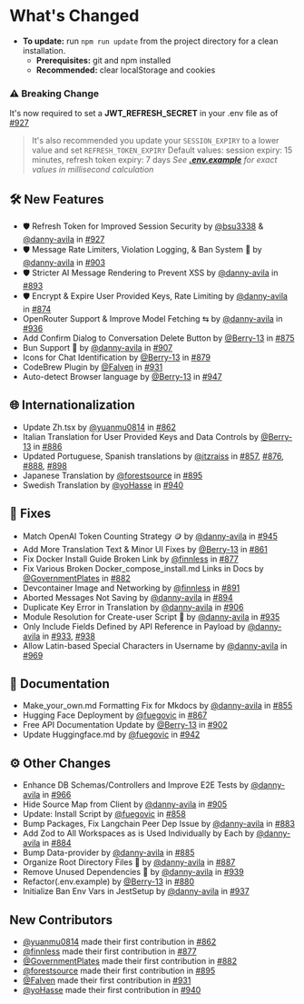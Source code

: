 # What's Changed

- **To update:** run `npm run update` from the project directory for a clean installation.
  - **Prerequisites:** git and npm installed
  - **Recommended:** clear localStorage and cookies

### ⚠️ Breaking Change

It's now required to set a **JWT_REFRESH_SECRET** in your .env file as of [#927](https://github.com/danny-avila/MyLinks/pull/927)

> It's also recommended you update your `SESSION_EXPIRY` to a lower value and set `REFRESH_TOKEN_EXPIRY`
> Default values: session expiry: 15 minutes, refresh token expiry: 7 days
> _See **[.env.example](https://github.com/danny-avila/MyLinks/blob/1378eb5097b666a4add27923e47be73919957e5b/.env.example#L314)** for exact values in millisecond calculation_

## 🛠️ New Features

- 🛡️ Refresh Token for Improved Session Security by [@bsu3338](https://github.com/bsu3338) & [@danny-avila](https://github.com/danny-avila) in [#927](https://github.com/danny-avila/MyLinks/pull/927)
- 🛡️ Message Rate Limiters, Violation Logging, & Ban System 🔨 by [@danny-avila](https://github.com/danny-avila) in [#903](https://github.com/danny-avila/MyLinks/pull/903)
- 🛡️ Stricter AI Message Rendering to Prevent XSS by [@danny-avila](https://github.com/danny-avila) in [#893](https://github.com/danny-avila/MyLinks/pull/893)
- 🛡️ Encrypt & Expire User Provided Keys, Rate Limiting by [@danny-avila](https://github.com/danny-avila) in [#874](https://github.com/danny-avila/MyLinks/pull/874)
- OpenRouter Support & Improve Model Fetching ⇆ by [@danny-avila](https://github.com/danny-avila) in [#936](https://github.com/danny-avila/MyLinks/pull/936)
- Add Confirm Dialog to Conversation Delete Button by [@Berry-13](https://github.com/Berry-13) in [#875](https://github.com/danny-avila/MyLinks/pull/875)
- Bun Support 🥟 by [@danny-avila](https://github.com/danny-avila) in [#907](https://github.com/danny-avila/MyLinks/pull/907)
- Icons for Chat Identification by [@Berry-13](https://github.com/Berry-13) in [#879](https://github.com/danny-avila/MyLinks/pull/879)
- CodeBrew Plugin by [@Falven](https://github.com/Falven) in [#931](https://github.com/danny-avila/MyLinks/pull/931)
- Auto-detect Browser language by [@Berry-13](https://github.com/Berry-13) in [#947](https://github.com/danny-avila/MyLinks/pull/947)

## 🌐 Internationalization

- Update Zh.tsx by [@yuanmu0814](https://github.com/yuanmu0814) in [#862](https://github.com/danny-avila/MyLinks/pull/862)
- Italian Translation for User Provided Keys and Data Controls by [@Berry-13](https://github.com/Berry-13) in [#886](https://github.com/danny-avila/MyLinks/pull/886)
- Updated Portuguese, Spanish translations by [@itzraiss](https://github.com/itzraiss) in [#857](https://github.com/danny-avila/MyLinks/pull/857), [#876](https://github.com/danny-avila/MyLinks/pull/876), [#888](https://github.com/danny-avila/MyLinks/pull/888), [#898](https://github.com/danny-avila/MyLinks/pull/898)
- Japanese Translation by [@forestsource](https://github.com/forestsource) in [#895](https://github.com/danny-avila/MyLinks/pull/895)
- Swedish Translation by [@yoHasse](https://github.com/yoHasse) in [#940](https://github.com/danny-avila/MyLinks/pull/940)

## 🔧 Fixes

- Match OpenAI Token Counting Strategy 🪙 by [@danny-avila](https://github.com/danny-avila) in [#945](https://github.com/danny-avila/MyLinks/pull/945)
- Add More Translation Text & Minor UI Fixes by [@Berry-13](https://github.com/Berry-13) in [#861](https://github.com/danny-avila/MyLinks/pull/861)
- Fix Docker Install Guide Broken Link by [@finnless](https://github.com/finnless) in [#877](https://github.com/danny-avila/MyLinks/pull/877)
- Fix Various Broken Docker_compose_install.md Links in Docs by [@GovernmentPlates](https://github.com/GovernmentPlates) in [#882](https://github.com/danny-avila/MyLinks/pull/882)
- Devcontainer Image and Networking by [@finnless](https://github.com/finnless) in [#891](https://github.com/danny-avila/MyLinks/pull/891)
- Aborted Messages Not Saving by [@danny-avila](https://github.com/danny-avila) in [#894](https://github.com/danny-avila/MyLinks/pull/894)
- Duplicate Key Error in Translation by [@danny-avila](https://github.com/danny-avila) in [#906](https://github.com/danny-avila/MyLinks/pull/906)
- Module Resolution for Create-user Script 👤 by [@danny-avila](https://github.com/danny-avila) in [#935](https://github.com/danny-avila/MyLinks/pull/935)
- Only Include Fields Defined by API Reference in Payload by [@danny-avila](https://github.com/danny-avila) in [#933](https://github.com/danny-avila/MyLinks/pull/933), [#938](https://github.com/danny-avila/MyLinks/pull/938)
- Allow Latin-based Special Characters in Username by [@danny-avila](https://github.com/danny-avila) in [#969](https://github.com/danny-avila/MyLinks/pull/969)

## 📝 Documentation

- Make_your_own.md Formatting Fix for Mkdocs by [@danny-avila](https://github.com/danny-avila) in [#855](https://github.com/danny-avila/MyLinks/pull/855)
- Hugging Face Deployment by [@fuegovic](https://github.com/fuegovic) in [#867](https://github.com/danny-avila/MyLinks/pull/867)
- Free API Documentation Update by [@Berry-13](https://github.com/Berry-13) in [#902](https://github.com/danny-avila/MyLinks/pull/902)
- Update Huggingface.md by [@fuegovic](https://github.com/fuegovic) in [#942](https://github.com/danny-avila/MyLinks/pull/942)

## ⚙️ Other Changes

- Enhance DB Schemas/Controllers and Improve E2E Tests by [@danny-avila](https://github.com/danny-avila) in [#966](https://github.com/danny-avila/MyLinks/pull/966)
- Hide Source Map from Client by [@danny-avila](https://github.com/danny-avila) in [#905](https://github.com/danny-avila/MyLinks/pull/905)
- Update: Install Script by [@fuegovic](https://github.com/fuegovic) in [#858](https://github.com/danny-avila/MyLinks/pull/858)
- Bump Packages, Fix Langchain Peer Dep Issue by [@danny-avila](https://github.com/danny-avila) in [#883](https://github.com/danny-avila/MyLinks/pull/883)
- Add Zod to All Workspaces as is Used Individually by Each by [@danny-avila](https://github.com/danny-avila) in [#884](https://github.com/danny-avila/MyLinks/pull/884)
- Bump Data-provider by [@danny-avila](https://github.com/danny-avila) in [#885](https://github.com/danny-avila/MyLinks/pull/885)
- Organize Root Directory Files 🧹 by [@danny-avila](https://github.com/danny-avila) in [#887](https://github.com/danny-avila/MyLinks/pull/887)
- Remove Unused Dependencies 🧹 by [@danny-avila](https://github.com/danny-avila) in [#939](https://github.com/danny-avila/MyLinks/pull/939)
- Refactor(.env.example) by [@Berry-13](https://github.com/Berry-13) in [#880](https://github.com/danny-avila/MyLinks/pull/880)
- Initialize Ban Env Vars in JestSetup by [@danny-avila](https://github.com/danny-avila) in [#937](https://github.com/danny-avila/MyLinks/pull/937)

## New Contributors

- [@yuanmu0814](https://github.com/yuanmu0814) made their first contribution in [#862](https://github.com/danny-avila/MyLinks/pull/862)
- [@finnless](https://github.com/finnless) made their first contribution in [#877](https://github.com/danny-avila/MyLinks/pull/877)
- [@GovernmentPlates](https://github.com/GovernmentPlates) made their first contribution in [#882](https://github.com/danny-avila/MyLinks/pull/882)
- [@forestsource](https://github.com/forestsource) made their first contribution in [#895](https://github.com/danny-avila/MyLinks/pull/895)
- [@Falven](https://github.com/Falven) made their first contribution in [#931](https://github.com/danny-avila/MyLinks/pull/931)
- [@yoHasse](https://github.com/yoHasse) made their first contribution in [#940](https://github.com/danny-avila/MyLinks/pull/940)
